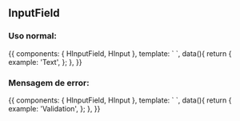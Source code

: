 
<Meta title="Design System/Molecules/InputField" component={HInputField} />

## InputField

### Uso normal:

<Canvas>
  <Story name="Uso normal">
    {{
        components: { HInputField, HInput },
        template: `
        <h-input-field label="Example" helper-text="Message">
          <h-input type="text" v-model="example" />  
        </h-input-field>
        `,
        data(){
          return {
            example: 'Text',
          };
        },
    }}
  </Story>
</Canvas>

### Mensagem de error:

<Canvas>
  <Story name="Mensagem de error">
    {{
        components: { HInputField, HInput },
        template: `
        <h-input-field label="Example" :has-error="true" helper-text="Error message">
          <h-input type="text" v-model="example" />  
        </h-input-field>
        `,
        data(){
          return {
            example: 'Validation',
          };
        },
    }}
  </Story>
</Canvas>


<ArgsTable of={HInputField} />
